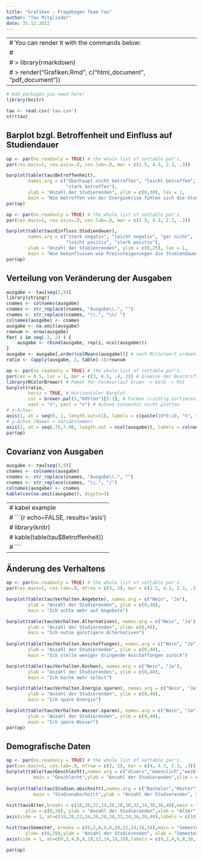```yaml
---
title: "Grafiken - Fragebogen Team Tau"
author: "Tau Mitglieder"
date: 31.12.2022
---
```


---
# You can render it with the commands below:
# 
# > library(rmarkdown)
# > render("Grafiken.Rmd", c("html_document", "pdf_document"))
---

```r
# Add packages you need here!
library(knitr)
```

```r
tau <- read.csv('tau.csv')
str(tau)
```

## Barplot bzgl. Betroffenheit und Einfluss auf Studiendauer

```r
op <- par(no.readonly = TRUE) # the whole list of settable par's.
par(cex.main=1, cex.axis=.8, cex.lab=.8, mar = c(2.5, 4.3, 2.3, .3)) 

barplot(table(tau$Betroffenheit),
        names.arg = c("Überhaupt nicht betroffen", "leicht betroffen",
                      "stark betroffen"),
        ylab = "Anzahl der Studierenden", ylim = c(0,30), las = 1,
        main = "Wie betroffen von der Energiekrise fühlen sich die Studenten?")
par(op)
```


```r
op <- par(no.readonly = TRUE) # the whole list of settable par's.
par(cex.main=1, cex.axis=.8, cex.lab=.8, mar = c(2.5, 4.3, 2.3, .3)) 

barplot(table(tau$Einfluss.Studiendauer),
        names.arg = c("stark negativ", "leicht negativ", "gar nicht",
                      "leicht positiv", "stark positiv"),
        ylab = "Anzahl der Studienrenden", ylim = c(0,25), las = 1,
        main = "Wie beeinflussen wie Preissteigerungen die Studiendauer der Studenten?")
par(op)
```


## Verteilung von Veränderung der Ausgaben

```r
ausgabe <- tau[seq(3,9)]
library(stringr)
cnames <- colnames(ausgabe)
cnames <- str_replace(cnames, "Ausgabe\\.", "")
cnames <- str_replace(cnames, "\\.", "\n/ ")
colnames(ausgabe) <- cnames
ausgabe <- na.omit(ausgabe)
rownum <- nrow(ausgabe)
for( i in seq(-2, 2) ) {
    ausgabe <- rbind(ausgabe, rep(i, ncol(ausgabe)))
}
ausgabe <- ausgabe[,order(colMeans(ausgabe))] # nach Mittelwert ordnen
ratio <- (apply(ausgabe, 2, table)-1)/rownum

op <- par(no.readonly = TRUE) # the whole list of settable par's.
par(cex = 0.5, las = 1, mar = c(3, 6.5, .4, 2)) # Groesse der Beschriftung, horizontale Labels
library(RColorBrewer) # Paket für Farbverlauf Gruen -> Gelb -> Rot
barplot(ratio, 
        horiz = TRUE, # Horizontaler Barplot
        col = brewer.pal(5,"RdYlGn")[5:1], # Farben (richtig sortieren)
        xaxt = "n", yaxt = "n") # Achsen zunaechst nicht plotten
# x-Achse:
axis(1, at = seq(0, 1, length.out=11), labels = c(paste(10*0:10, "%", sep ="")))
# y-Achse (Namen = Variablnamen)
axis(2, at = seq(.75,7.96, length.out = ncol(ausgabe)), labels = colnames(ausgabe))
par(op)
```


## Covarianz von Ausgaben

```r
ausgabe <- tau[seq(3,9)]
cnames <- colnames(ausgabe)
cnames <- str_replace(cnames, "Ausgabe\\.", "")
cnames <- str_replace(cnames, "\\.", "/")
colnames(ausgabe) <- cnames
kable(cov(na.omit(ausgabe)), digits=3)
```

---
# kabel example
# ```{r echo=FALSE, results='asis'}
# library(knitr)
# kable(table(tau$Betroffenheit))
# ```
---

## Änderung des Verhaltens

```r
op <- par(no.readonly = TRUE) # the whole list of settable par's.
par(cex.main=1, cex.lab=.9, mfrow = c(3, 2), mar = c(2.5, 4.3, 2.3, .3)) 

barplot(table(tau$Verhalten.Angebote), names.arg = c("Nein", "Ja"),
        ylab = "Anzahl der Studierenden", ylim = c(0,40),
        main = "Ich achte mehr auf Angebote")

barplot(table(tau$Verhalten.Alternativen), names.arg = c("Nein", "Ja"),
        ylab = "Anzahl der Studierenden", ylim= c(0,40),
        main = "Ich nutze günstigere Alternativen")
        
barplot(table(tau$Verhalten.Anschaffungen), names.arg = c("Nein", "Ja"),
        ylab = "Anzahl der Studierenden", ylim = c(0,40),
        main = "Ich stelle weniger dringende Anschaffungen zurück")

barplot(table(tau$Verhalten.Kochen), names.arg = c("Nein", "Ja"),
        ylab = "Anzahl der Studierenden", ylim = c(0,40),
        main = "Ich koche mehr selbst")

barplot(table(tau$Verhalten.Energie.sparen), names.arg = c("Nein", "Ja"),
        ylab = "Anzahl der Studierenden", ylim = c(0,40),
        main = "Ich spare Energie")

barplot(table(tau$Verhalten.Wasser.sparen), names.arg = c("Nein", "Ja"),
        ylab = "Anzahl der Studierenden", ylim = c(0,40),
        main = "Ich spare Wasser")
par(op)
```

## Demografische Daten

```r
op <- par(no.readonly = TRUE) # the whole list of settable par's.
par(cex.main=1, cex.lab=.9, mfrow = c(2, 2), mar = c(4, 4.3, 2.3, .3)) 
barplot(table(tau$Geschlecht),names.arg = c("divers","maennlich","weiblich"),
          main = "Geschlecht",ylab = "Anzahl der Studierenden",ylim = c(0,40) )
  
barplot(table(tau$Studien.abschnitt),names.arg = c("Bachelor","Master"),
          main = "Studienabschnitt",ylab = "Anzahl der Studierenden", ylim = (c(0,40)))
  
hist(tau$Alter,breaks = c(18,20,22,24,26,28,30,32,34,36,38,40),main = "Altersverteilung",
       ylim = c(0,20), ylab = "Anzahl der Studierenden",xlab = "Alter", xlim = c(18,40), xaxt = "n" )
axis(side = 1, at=c(18,20,22,24,26,28,30,32,34,36,38,40),labels = c(18,20,22,24,26,28,30,32,34,36,38,40))

hist(tau$Semester, breaks = c(0,2,4,6,8,10,12,14,16,18),main = "Semesterverteilung",
       ylim= c(0,20),ylab = "Anzahl der Studierenden", xlab = "Semester", xlim = c(0,18), xaxt = "n", right = FALSE)
axis(side = 1, at=c(0,2,4,6,8,10,12,14,16,18),labels = c(0,2,4,6,8,10,12,14,16,18))
  
par(op)
```
